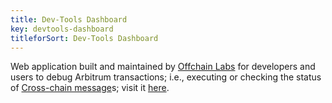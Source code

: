 ```yaml
---
title: Dev-Tools Dashboard
key: devtools-dashboard
titleforSort: Dev-Tools Dashboard
---
```

<p>
Web application built and maintained by <a href="/intro/glossary#offchain-labs">Offchain Labs</a> for developers and users to debug Arbitrum transactions; i.e., executing or checking the status of <a href="/intro/glossary#crosschain-message">Cross-chain message</a>s; visit it <a href="https://retryable-dashboard.arbitrum.io/">here</a>.   
</p>
